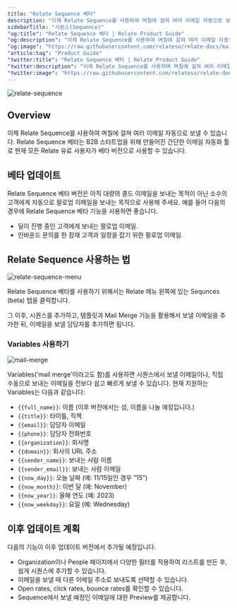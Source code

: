 ```yaml
---
title: "Relate Sequence 베타"
description: "이제 Relate Sequence를 사용하여 며칠에 걸쳐 여러 이메일 자동으로 보낼 수 있습니다."
sidebarTitle: "시퀀스(Sequence)"
"og:title": "Relate Sequence 베타 | Relate Product Guide"
"og:description": "이제 Relate Sequence를 사용하여 며칠에 걸쳐 여러 이메일 자동으로 보낼 수 있습니다."
"og:image": "https://raw.githubusercontent.com/relateso/relate-docs/main/docs/images/features/relate-sequence.png"
"article:tag": "Product Guide"
"twitter:title": "Relate Sequence 베타 | Relate Product Guide"
"twitter:description": "이제 Relate Sequence를 사용하여 며칠에 걸쳐 여러 이메일 자동으로 보낼 수 있습니다."
"twitter:image": "https://raw.githubusercontent.com/relateso/relate-docs/main/docs/images/features/relate-sequence.png"
---
```


![relate-sequence](/images/features/relate-sequence.png)

## Overview

이제 Relate Sequence를 사용하여 며칠에 걸쳐 여러 이메일 자동으로 보낼 수 있습니다. Relate Sequence 베타는 B2B 스타트업을 위해 만들어진 간단한 이메일 자동화 툴로 현재 모든 Relate 유료 사용자가 베타 버전으로 사용할 수 있습니다.

## 베타 업데이트

Relate Sequence 베타 버전은 아직 대량의 콜드 이메일을 보내는 목적이 아닌 소수의 고객에게 자동으로 팔로업 이메일을 보내는 목적으로 사용해 주세요.  예를 들어 다음의 경우에 Relate Sequence 베타 기능을 사용하면 좋습니다. 

- 딜이 진행 중인 고객에게 보내는 팔로업 이메일. 
- 인바운드 문의를 한 잠재 고객과 일정을 잡기 위한 팔로업 이메일.

## Relate Sequence 사용하는 법

![relate-sequence-menu](/images/features/relate-sequence-menu.png)

Relate Sequence 베타를 사용하기 위해서는 Relate 메뉴 왼쪽에 있는 Sequnces (beta) 탭을 클릭합니다.

그 이후, 시퀀스를 추가하고, 템플릿과 Mail Merge 기능을 활용해서 보낼 이메일을 추가한 뒤, 이메일을 보낼 담당자를 추가하면 됩니다. 

### Variables 사용하기

![mail-merge](/images/features/mail-merge.png)

Variables('mail merge'이라고도 함)를 사용하면 시퀀스에서 보낼 이메일이나, 직접 수동으로 보내는 이메일을 전보다 쉽고 빠르게 보낼 수 있습니다. 현재 지원하는 Variables는 다음과 같습니다:

- `{{full_name}}`: 이름 (이후 버전에서는 성, 이름을 나눌 예정입니다.)
- `{{title}}`: 타이틀, 직책
- `{{email}}`: 담당자 이메일
- `{{phone}}`: 담당자 전화번호
- `{{organization}}`: 회사명
- `{{domain}}`: 회사의 URL 주소
- `{{sender_name}}`: 보내는 사람 이름
- `{{sender_email}}`: 보내는 사람 이메일
- `{{now_day}}`: 오늘 날짜 (예: 11/15일인 경우 "15")
- `{{now_month}}`: 이번 달 (예: November)
- `{{now_year}}`: 올해 연도 (예: 2023)
- `{{now_weekday}}`: 요일 (예: Wednesday)

## 이후 업데이트 계획

다음의 기능이 이후 업데이트 버전에서 추가될 예정입니다.

- Organization이나 People 페이지에서 다양한 필터를 적용하여 리스트를 만든 후, 쉽게 시퀀스에 추가할 수 있습니다. 
- 이메일을 보낼 때 다른 이메일 주소로 보내도록 선택할 수 있습니다. 
- Open rates, click rates, bounce rates를 확인할 수 있습니다.
- Sequence에서 보낼 예정인 이메일에 대한 Preview를 제공합니다.
